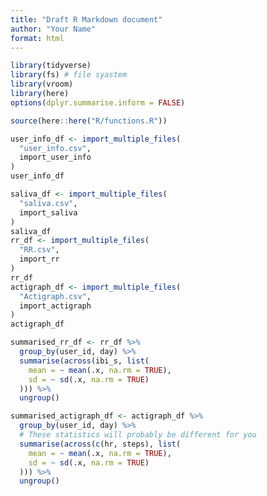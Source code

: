 ```yaml
---
title: "Draft R Markdown document"
author: "Your Name"
format: html
---
```


```r
library(tidyverse)
library(fs) # file syastem
library(vroom)
library(here)
options(dplyr.summarise.inform = FALSE)

source(here::here("R/functions.R"))
```

```r
user_info_df <- import_multiple_files(
  "user_info.csv",
  import_user_info
)
user_info_df

saliva_df <- import_multiple_files(
  "saliva.csv",
  import_saliva
)
saliva_df
rr_df <- import_multiple_files(
  "RR.csv",
  import_rr
)
rr_df
actigraph_df <- import_multiple_files(
  "Actigraph.csv",
  import_actigraph
)
actigraph_df

summarised_rr_df <- rr_df %>%
  group_by(user_id, day) %>%
  summarise(across(ibi_s, list(
    mean = ~ mean(.x, na.rm = TRUE),
    sd = ~ sd(.x, na.rm = TRUE)
  ))) %>%
  ungroup()

summarised_actigraph_df <- actigraph_df %>%
  group_by(user_id, day) %>%
  # These statistics will probably be different for you
  summarise(across(c(hr, steps), list(
    mean = ~ mean(.x, na.rm = TRUE),
    sd = ~ sd(.x, na.rm = TRUE)
  ))) %>%
  ungroup()
```
